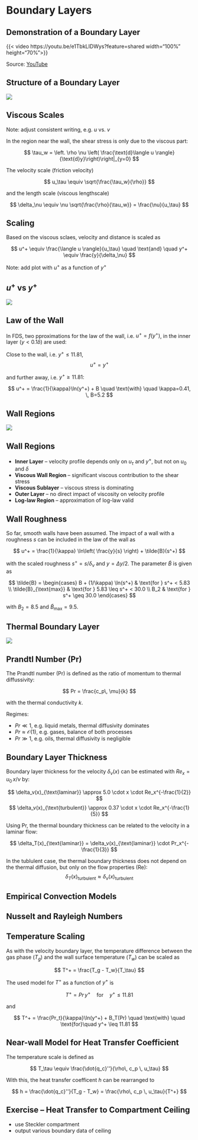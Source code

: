 # Boundary Layers

## Demonstration of a Boundary Layer

{{< video https://youtu.be/e1TbkLIDWys?feature=shared width="100%" height="70%">}}

Source: [YouTube](https://youtu.be/e1TbkLIDWys?feature=shared)

## Structure of a Boundary Layer

![](./figs/Boundary-Layer_overview.png)

## Viscous Scales

Note: adjust consistent writing, e.g. $u$ vs. $v$

In the region near the wall, the shear stress is only due to the viscous part:

$$
\tau_w = \left. \rho \nu \left( \frac{\text{d}\langle u \rangle}{\text{d}y}\right)\right|_{y=0}
$$

The velocity scale (friction velocity)

$$
u_\tau \equiv \sqrt{\frac{\tau_w}{\rho}}
$$

and the length scale (viscous lengthscale)

$$
\delta_\nu \equiv \nu \sqrt{\frac{\rho}{\tau_w}} = \frac{\nu}{u_\tau}
$$

## Scaling

Based on the viscous sclaes, velocity and distance is scaled as

$$
u^+ \equiv \frac{\langle u \rangle}{u_\tau} \quad \text{and} \quad y^+ \equiv \frac{y}{\delta_\nu}
$$

Note: add plot with $u^+$ as a function of $y^+$

## $u^+$ vs $y^+$

![](./figs/Boundary-Layer_u_vs_y.png)

## Law of the Wall

In FDS, two pproximations for the law of the wall, i.e. $u^+ = f(y^+)$, in the inner layer ($y < 0.1\delta$) are used:

Close to the wall, i.e. $y^+ \leq 11.81$,
$$ 
u^+ = y^+
$$

and further away, i.e. $y^+ \geq 11.81$:

$$
u^+ = \frac{1}{\kappa}\ln(y^+) + B \quad \text{with} \quad \kappa=0.41, \, B=5.2
$$

## Wall Regions

![](./figs/Boundary-Layer_regions.png)

## Wall Regions

- **Inner Layer** -- velocity profile depends only on $u_\tau$ and $y^+$, but not on $u_0$ and $\delta$
- **Viscous Wall Region** -- significant viscous contribution to the shear stress
- **Viscous Sublayer** -- viscous stress is dominating
- **Outer Layer** -- no direct impact of viscosity on velocity profile
- **Log-law Region** -- approximation of log-law valid

## Wall Roughness

So far, smooth walls have been assumed. The impact of a wall with a roughness $s$ can be included in the law of the wall as

$$
u^+ = \frac{1}{\kappa} \ln\left( \frac{y}{s} \right) + \tilde{B}(s^+)
$$

with the scaled roughness $s^+ = s / \delta_\nu$ and $y = \Delta y / 2$. The parameter $\tilde{B}$ is given as

$$
\tilde{B} = 
\begin{cases}
B + (1/\kappa) \ln(s^+) & \text{for } s^+ < 5.83 \\
\tilde{B}_{\text{max}} & \text{for } 5.83 \leq s^+ < 30.0 \\
B_2 & \text{for } s^+ \geq 30.0
\end{cases}
$$

with $B_2=8.5$ and $\tilde{B}_{\text{max}} = 9.5$.

## Thermal Boundary Layer

![](./figs/Boundary-Layer_thermal.png)

## Prandtl Number (Pr)

The Prandtl number (Pr) is defined as the ratio of momentum to thermal diffussivity: 

$$
Pr = \frac{c_p\, \mu}{k}
$$

with the thermal conductivity $k$.

Regimes:

- $Pr \ll 1$, e.g. liquid metals, thermal diffusivity dominates
- $Pr \approx \mathcal{O}(1)$, e.g. gases, balance of both processes
- $Pr \gg 1$, e.g. oils, thermal diffusivity is negligible

## Boundary Layer Thickness

Boundary layer thickness for the velocity $\delta_v(x)$ can be estimated with $Re_x = u_0\, x / \nu$ by: 

$$
\delta_v(x)_{\text{laminar}} \approx 5.0 \cdot x \cdot Re_x^{-\frac{1}{2}}
$$
$$
\delta_v(x)_{\text{turbulent}} \approx 0.37 \cdot x \cdot Re_x^{-\frac{1}{5}}
$$ 

Using Pr, the thermal boundary thickness can be related to the velocity in a laminar flow:

$$
\delta_T(x)_{\text{laminar}} = \delta_v(x)_{\text{laminar}} \cdot Pr_x^{-\frac{1}{3}}
$$

In the tublulent case, the thermal boundary thickness does not depend on the thermal diffusion, but only on the flow properties (Re):
$$
\delta_T(x)_{\text{turbulent}} \approx \delta_v(x)_{\text{turbulent}}
$$ 


## Empirical Convection Models



## Nusselt and Rayleigh Numbers


## Temperature Scaling

As with the velocity boundary layer, the temperature difference between the gas phase ($T_g$) and the wall surface temperature ($T_w$) can be scaled as

$$
T^+ = \frac{T_g - T_w}{T_\tau}
$$

The used model for $T^+$ as a function of $y^+$ is

$$ 
T^+ = Pr\, y^+ \quad \text{for}\quad y^+ \leq 11.81
$$

and

$$ 
T^+ = \frac{Pr_t}{\kappa}\ln(y^+) + B_T(Pr) \quad \text{with} \quad \text{for}\quad y^+ \leq 11.81
$$

## Near-wall Model for Heat Transfer Coefficient

The temperature scale is defined as 

$$
T_\tau \equiv \frac{\dot{q_c}''}{\rho\, c_p \, u_\tau}
$$

With this, the heat transfer coefficent $h$ can be rearranged to 

$$
h = \frac{\dot{q_c}''}{T_g - T_w} = \frac{\rho\, c_p \, u_\tau}{T^+}
$$

## Exercise -- Heat Transfer to Compartment Ceiling

- use Steckler compartment 
- output various boundary data of ceiling